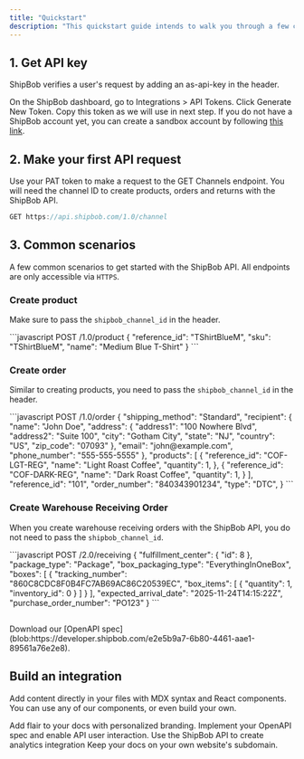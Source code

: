 ```yaml
---
title: "Quickstart"
description: "This quickstart guide intends to walk you through a few common scenarios to let you understand how to use the ShipBob API."
---
```


## 1. Get API key

ShipBob verifies a user's request by adding an as-api-key in the header.

On the ShipBob dashboard, go to Integrations > API Tokens. Click Generate New Token. Copy this token as we will use in next step. If you do not have a ShipBob account yet, you can create a sandbox account by following [this link](https://webstage.shipbob.dev/app/merchant/#/SignUp).&#x20;

## 2. Make your first API request

Use your PAT token to make a request to the GET Channels endpoint. You will need the channel ID to create products, orders and returns with the ShipBob API.

```javascript
GET https://api.shipbob.com/1.0/channel
```

## 3. Common scenarios

A few common scenarios to get started with the ShipBob API. All endpoints are only accessible via `HTTPS`.

### Create product

Make sure to pass the `shipbob_channel_id` in the header.

<CodeGroup>
  ```javascript POST /1.0/product
  {
    "reference_id": "TShirtBlueM",
    "sku": "TShirtBlueM",
    "name": "Medium Blue T-Shirt"
  }
  ```
</CodeGroup>

### Create order

Similar to creating products, you need to pass the `shipbob_channel_id` in the header.&#x20;

<CodeGroup>
  ```javascript POST /1.0/order
  {
    "shipping_method": "Standard",
    "recipient": {
      "name": "John Doe",
      "address": {
        "address1": "100 Nowhere Blvd",
        "address2": "Suite 100",
        "city": "Gotham City",
        "state": "NJ",
        "country": "US",
        "zip_code": "07093"
      },
      "email": "john@example.com",
      "phone_number": "555-555-5555"
    },
    "products": [
      {
        "reference_id": "COF-LGT-REG",
        "name": "Light Roast Coffee",
        "quantity": 1,
      },
      {
        "reference_id": "COF-DARK-REG",
        "name": "Dark Roast Coffee",
        "quantity": 1,
      }
    ],
    "reference_id": "101",
    "order_number": "840343901234",
    "type": "DTC",
  }
  ```
</CodeGroup>

### Create Warehouse Receiving Order

When you create warehouse receiving orders with the ShipBob API, you do not need to pass the `shipbob_channel_id`.

<CodeGroup>
  ```javascript POST /2.0/receiving
  {
    "fulfillment_center": {
      "id": 8
    },
    "package_type": "Package",
    "box_packaging_type": "EverythingInOneBox",
    "boxes": [
      {
        "tracking_number": "860C8CDC8F0B4FC7AB69AC86C20539EC",
        "box_items": [
          {
            "quantity": 1,
            "inventory_id": 0
          }
        ]
      }
    ],
    "expected_arrival_date": "2025-11-24T14:15:22Z",
    "purchase_order_number": "PO123"
  }
  ```
</CodeGroup>

##

<Check>
  Download our [OpenAPI spec](blob:https://developer.shipbob.com/e2e5b9a7-6b80-4461-aae1-89561a76e2e8).
</Check>

## &#x20;

## Build an integration

Add content directly in your files with MDX syntax and React components. You can use any of our components, or even build your own.

<CardGroup>
  <Card title="Style Your Docs" icon="paintbrush" href="/settings/global">
    Add flair to your docs with personalized branding.
  </Card>

  <Card title="Add API Endpoints" icon="square-code" href="/api-playground/configuration">
    Implement your OpenAPI spec and enable API user interaction.
  </Card>

  <Card title="Create Analytics integration" icon="chart-mixed" href="/analytics/supported-integrations">
    Use the ShipBob API to create analytics integration
  </Card>

  <Card title="Host on a Custom Domain" icon="browser" href="/settings/custom-domain/subdomain">
    Keep your docs on your own website's subdomain.
  </Card>
</CardGroup>
